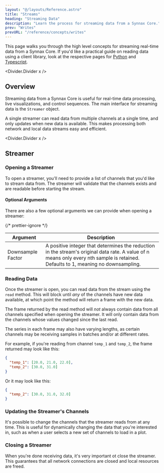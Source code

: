 ```yaml
---
layout: "@/layouts/Reference.astro"
title: "Streams"
heading: "Streaming Data"
description: "Learn the process for streaming data from a Synnax Core."
prev: "Writes"
prevURL: "/reference/concepts/writes"
---
```



This page walks you through the high level concepts for streaming real-time data from a
Synnax Core. If you'd like a practical guide on reading data using a client library,
look at the respective pages for [Python](/reference/python-client/read-data) and
[Typescript](/reference/typescript-client/read-data).

<Divider.Divider x />

## Overview

Streaming data from a Synnax Core is useful for real-time data processing, live
visualizations, and control sequences. The main interface for streaming data is the
`Streamer` object.

A single streamer can read data from multiple channels at a single time, and only
updates when new data is available. This makes processing both network and local data
streams easy and efficient.

<Divider.Divider x />

## Streamer

### Opening a Streamer

To open a streamer, you'll need to provide a list of channels that you'd like to stream
data from. The streamer will validate that the channels exists and are readable before
starting the stream.

#### Optional Arguments

There are also a few optional arguments we can provide when opening a streamer:

<table>
  <thead>
    <tr>
      <th>Argument</th>
      <th>Description</th>
    </tr>
  </thead>
  <tbody>
    <tr>
      <td>Downsample Factor </td>
      {/* prettier-ignore */}
      <td>A positive integer that determines the reduction in the stream's original data rate. A value of n means only every nth sample is retained. Defaults to 1, meaning no downsampling.</td>
    </tr>
  </tbody>
</table>

### Reading Data

Once the streamer is open, you can read data from the stream using the `read` method.
This will block until _any_ of the channels have new data available, at which point the
method will return a frame with the new data.

The frame returned by the read method will _not_ always contain data from all channels
specified when opening the streamer. It will only contain data from the channels whose
values changed since the last read.

The series in each frame may also have varying lengths, as certain channels may be
receiving samples in batches and/or at different rates.

For example, if you're reading from channel `temp_1` and `temp_2`, the frame returned
may look like this:

```json
{
  "temp_1": [20.0, 21.0, 22.0],
  "temp_2": [30.0, 31.0]
}
```

Or it may look like this:

```json
{
  "temp_2": [30.0, 31.0, 32.0]
}
```

### Updating the Streamer's Channels

It's possible to change the channels that the streamer reads from at any time. This is
useful for dynamically changing the data that you're interested in, such as when a user
selects a new set of channels to load in a plot.

### Closing a Streamer

When you're done receiving data, it's very important ot close the streamer. This
guarantees that all network connections are closed and local resources are freed.
